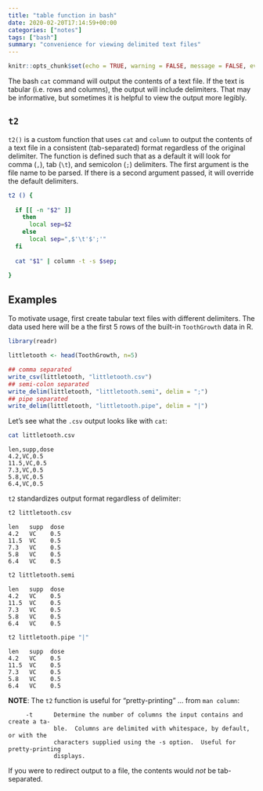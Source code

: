 ```yaml
---
title: "table function in bash"
date: 2020-02-20T17:14:59+00:00
categories: ["notes"]
tags: ["bash"]
summary: "convenience for viewing delimited text files"
---
```


```r
knitr::opts_chunk$set(echo = TRUE, warning = FALSE, message = FALSE, eval = FALSE)
```

The bash `cat` command will output the contents of a text file. If the text is tabular (i.e. rows and columns), the output will include delimiters. That may be informative, but sometimes it is helpful to view the output more legibly.

## `t2`

`t2()` is a custom function that uses `cat` and `column` to output the contents of a text file in a consistent (tab-separated) format regardless of the original delimiter. The function is defined such that as a default it will look for comma (`,`), tab (`\t`), and semicolon (`;`) delimiters. The first argument is the file name to be parsed. If there is a second argument passed, it will override the default delimiters.

```bash
t2 () {
  
  if [[ -n "$2" ]]
    then
      local sep=$2
    else
      local sep=",$'\t'$';'"
  fi
  
  cat "$1" | column -t -s $sep;

}
```

## Examples

To motivate usage, first create tabular text files with different delimiters. The data used here will be a the first 5 rows of the built-in `ToothGrowth` data in R. 

```r
library(readr)

littletooth <- head(ToothGrowth, n=5)

## comma separated
write_csv(littletooth, "littletooth.csv")
## semi-colon separated
write_delim(littletooth, "littletooth.semi", delim = ";")
## pipe separated
write_delim(littletooth, "littletooth.pipe", delim = "|")
```

Let's see what the `.csv` output looks like with `cat`:

```bash
cat littletooth.csv
```

```text
len,supp,dose
4.2,VC,0.5
11.5,VC,0.5
7.3,VC,0.5
5.8,VC,0.5
6.4,VC,0.5
```

`t2` standardizes output format regardless of delimiter:

```bash
t2 littletooth.csv
```

```text
len   supp  dose
4.2   VC    0.5
11.5  VC    0.5
7.3   VC    0.5
5.8   VC    0.5
6.4   VC    0.5
```

```bash
t2 littletooth.semi
```

```text
len   supp  dose
4.2   VC    0.5
11.5  VC    0.5
7.3   VC    0.5
5.8   VC    0.5
6.4   VC    0.5
```

```bash
t2 littletooth.pipe "|"
```

```text
len   supp  dose
4.2   VC    0.5
11.5  VC    0.5
7.3   VC    0.5
5.8   VC    0.5
6.4   VC    0.5
```

**NOTE**: The `t2` function is useful for "pretty-printing" ... from `man column`:

```text
     -t      Determine the number of columns the input contains and create a ta-
             ble.  Columns are delimited with whitespace, by default, or with the
             characters supplied using the -s option.  Useful for pretty-printing
             displays.
```

If you were to redirect output to a file, the contents would *not* be tab-separated.